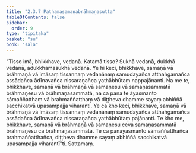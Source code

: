 ```yaml
---
title: "2.3.7 Paṭhamasamaṇabrāhmaṇasutta"
tableOfContents: false
sidebar:
  order: 9
type: "tipitaka"
basket: "su"
book: "sala"
---
```



<DynamicBreadcrumb />

<Division number="275" book="sala" bookNo="13" page="431">

<Paragraph number="1214" book="sala">
“Tisso imā, bhikkhave, vedanā. Katamā tisso? Sukhā vedanā, dukkhā vedanā, adukkhamasukhā vedanā. Ye hi keci, bhikkhave, samaṇā vā brāhmaṇā vā imāsaṃ tissannaṃ vedanānaṃ samudayañca atthaṅgamañca assādañca ādīnavañca nissaraṇañca yathābhūtaṃ nappajānanti. Na me te, bhikkhave, samaṇā vā brāhmaṇā vā samaṇesu vā samaṇasammatā brāhmaṇesu vā brāhmaṇasammatā, na ca pana te āyasmanto sāmaññatthaṃ vā brahmaññatthaṃ vā diṭṭheva dhamme sayaṃ abhiññā sacchikatvā upasampajja viharanti. Ye ca kho keci, bhikkhave, samaṇā vā brāhmaṇā vā imāsaṃ tissannaṃ vedanānaṃ samudayañca atthaṅgamañca assādañca ādīnavañca nissaraṇañca yathābhūtaṃ pajānanti. Te kho me, bhikkhave, samaṇā vā brāhmaṇā vā samaṇesu ceva samaṇasammatā brāhmaṇesu ca brāhmaṇasammatā. Te ca panāyasmanto sāmaññatthañca brahmaññatthañca, diṭṭheva dhamme sayaṃ abhiññā sacchikatvā upasampajja viharantī”ti.

</Paragraph>
</Division>

<Paragraph number="1215" type="center" book="sala">
Sattamaṃ.
</Paragraph>